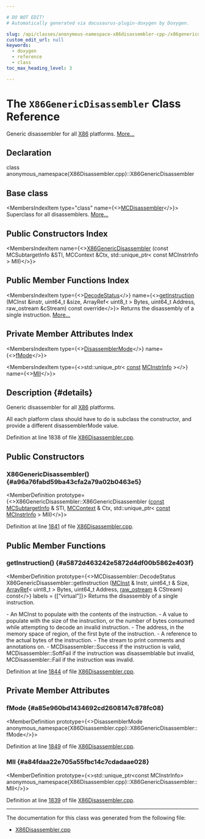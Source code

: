 ```yaml
---

# DO NOT EDIT!
# Automatically generated via docusaurus-plugin-doxygen by Doxygen.

slug: /api/classes/anonymous-namespace-x86disassembler-cpp-/x86genericdisassembler
custom_edit_url: null
keywords:
  - doxygen
  - reference
  - class
toc_max_heading_level: 3

---
```





# The `X86GenericDisassembler` Class Reference

<DoxygenPage pluginConfig={pluginConfig}>

Generic disassembler for all <a href="/docs/api/namespaces/llvm/x86">X86</a> platforms. <a href="#details">More...</a>

## Declaration

<CodeBlock>class anonymous_namespace{X86Disassembler.cpp}::X86GenericDisassembler</CodeBlock>

## Base class

<MembersIndex>

<MembersIndexItem
  type="class"
  name={<><a href="/docs/api/classes/llvm/mcdisassembler">MCDisassembler</a></>}>
Superclass for all disassemblers. <a href="/docs/api/classes/llvm/mcdisassembler/#details">More...</a>
</MembersIndexItem>

</MembersIndex>

## Public Constructors Index

<MembersIndex>

<MembersIndexItem
  name={<><a href="#a96a76fabd59ba43cfa2a79a02b0463e5">X86GenericDisassembler</a> (const MCSubtargetInfo &amp;STI, MCContext &amp;Ctx, std::unique&#95;ptr&lt; const MCInstrInfo &gt; MII)</>}>
</MembersIndexItem>

</MembersIndex>

## Public Member Functions Index

<MembersIndex>

<MembersIndexItem
  type={<><a href="/docs/api/classes/llvm/mcdisassembler/#a8eb822283e8f3200ca4b2a1ba0174e6a">DecodeStatus</a></>}
  name={<><a href="#a5872d463242e5872d4df00b5862e403f">getInstruction</a> (MCInst &amp;instr, uint64&#95;t &amp;size, ArrayRef&lt; uint8&#95;t &gt; Bytes, uint64&#95;t Address, raw&#95;ostream &amp;cStream) const override</>}>
Returns the disassembly of a single instruction. <a href="#a5872d463242e5872d4df00b5862e403f">More...</a>
</MembersIndexItem>

</MembersIndex>

## Private Member Attributes Index

<MembersIndex>

<MembersIndexItem
  type={<><a href="/docs/api/namespaces/llvm/x86disassembler/#a2770a7b5455f322436ac3d7723979ab8">DisassemblerMode</a></>}
  name={<><a href="#a85e960bd1434692cd2608147c878fc08">fMode</a></>}>
</MembersIndexItem>

<MembersIndexItem
  type={<>std::unique&#95;ptr&lt; <a href="/docs/api/files/lib/lib/target/lib/target/aarch64/aarch64promoteconstant-cpp/#a90f8350fecae261c25be85d38b451bff">const</a> <a href="/docs/api/classes/llvm/mcinstrinfo">MCInstrInfo</a> &gt;</>}
  name={<><a href="#a84fdaa22e705a55fbc14c7cdadaae028">MII</a></>}>
</MembersIndexItem>

</MembersIndex>

## Description {#details}

Generic disassembler for all <a href="/docs/api/namespaces/llvm/x86">X86</a> platforms.

All each platform class should have to do is subclass the constructor, and provide a different disassemblerMode value.

Definition at line 1838 of file <a href="/docs/api/files/lib/lib/target/lib/target/x86/lib/target/x86/disassembler/x86disassembler-cpp">X86Disassembler.cpp</a>.

<SectionDefinition>

## Public Constructors

### X86GenericDisassembler() {#a96a76fabd59ba43cfa2a79a02b0463e5}

<MemberDefinition
  prototype={<>X86GenericDisassembler::X86GenericDisassembler (<a href="/docs/api/files/lib/lib/target/lib/target/aarch64/aarch64promoteconstant-cpp/#a90f8350fecae261c25be85d38b451bff">const</a> <a href="/docs/api/classes/llvm/mcsubtargetinfo">MCSubtargetInfo</a> &amp; STI, <a href="/docs/api/classes/llvm/mccontext">MCContext</a> &amp; Ctx, std::unique&#95;ptr&lt; <a href="/docs/api/files/lib/lib/target/lib/target/aarch64/aarch64promoteconstant-cpp/#a90f8350fecae261c25be85d38b451bff">const</a> <a href="/docs/api/classes/llvm/mcinstrinfo">MCInstrInfo</a> &gt; MII)</>}>

Definition at line <a href="/docs/api/files/lib/lib/target/lib/target/x86/lib/target/x86/disassembler/x86disassembler-cpp/#l01841">1841</a> of file <a href="/docs/api/files/lib/lib/target/lib/target/x86/lib/target/x86/disassembler/x86disassembler-cpp">X86Disassembler.cpp</a>.
</MemberDefinition>

</SectionDefinition>

<SectionDefinition>

## Public Member Functions

### getInstruction() {#a5872d463242e5872d4df00b5862e403f}

<MemberDefinition
  prototype={<>MCDisassembler::DecodeStatus X86GenericDisassembler::getInstruction (<a href="/docs/api/classes/llvm/mcinst">MCInst</a> &amp; Instr, uint64&#95;t &amp; Size, <a href="/docs/api/classes/llvm/arrayref">ArrayRef</a>&lt; uint8&#95;t &gt; Bytes, uint64&#95;t Address, <a href="/docs/api/classes/llvm/raw-ostream">raw&#95;ostream</a> &amp; CStream) const</>}
  labels = {["virtual"]}>
Returns the disassembly of a single instruction.

<ParametersList title="Parameters">
<ParametersListItem name="Instr">- An MCInst to populate with the contents of the instruction.</ParametersListItem>
<ParametersListItem name="Size">- A value to populate with the size of the instruction, or the number of bytes consumed while attempting to decode an invalid instruction.</ParametersListItem>
<ParametersListItem name="Address">- The address, in the memory space of region, of the first byte of the instruction.</ParametersListItem>
<ParametersListItem name="Bytes">- A reference to the actual bytes of the instruction.</ParametersListItem>
<ParametersListItem name="CStream">- The stream to print comments and annotations on.</ParametersListItem>
</ParametersList>

<SectionUser title="Returns">
- MCDisassembler::Success if the instruction is valid, MCDisassembler::SoftFail if the instruction was disassemblable but invalid, MCDisassembler::Fail if the instruction was invalid.
</SectionUser>

Definition at line <a href="/docs/api/files/lib/lib/target/lib/target/x86/lib/target/x86/disassembler/x86disassembler-cpp/#l01844">1844</a> of file <a href="/docs/api/files/lib/lib/target/lib/target/x86/lib/target/x86/disassembler/x86disassembler-cpp">X86Disassembler.cpp</a>.
</MemberDefinition>

</SectionDefinition>

<SectionDefinition>

## Private Member Attributes

### fMode {#a85e960bd1434692cd2608147c878fc08}

<MemberDefinition
  prototype={<>DisassemblerMode anonymous&#95;namespace&#123;X86Disassembler.cpp&#125;::X86GenericDisassembler::fMode</>}>

Definition at line <a href="/docs/api/files/lib/lib/target/lib/target/x86/lib/target/x86/disassembler/x86disassembler-cpp/#l01849">1849</a> of file <a href="/docs/api/files/lib/lib/target/lib/target/x86/lib/target/x86/disassembler/x86disassembler-cpp">X86Disassembler.cpp</a>.
</MemberDefinition>

### MII {#a84fdaa22e705a55fbc14c7cdadaae028}

<MemberDefinition
  prototype={<>std::unique&#95;ptr&lt;const MCInstrInfo&gt; anonymous&#95;namespace&#123;X86Disassembler.cpp&#125;::X86GenericDisassembler::MII</>}>

Definition at line <a href="/docs/api/files/lib/lib/target/lib/target/x86/lib/target/x86/disassembler/x86disassembler-cpp/#l01839">1839</a> of file <a href="/docs/api/files/lib/lib/target/lib/target/x86/lib/target/x86/disassembler/x86disassembler-cpp">X86Disassembler.cpp</a>.
</MemberDefinition>

</SectionDefinition>

<hr/>

The documentation for this class was generated from the following file:

<ul>
<li><a href="/docs/api/files/lib/lib/target/lib/target/x86/lib/target/x86/disassembler/x86disassembler-cpp">X86Disassembler.cpp</a></li>
</ul>

</DoxygenPage>
